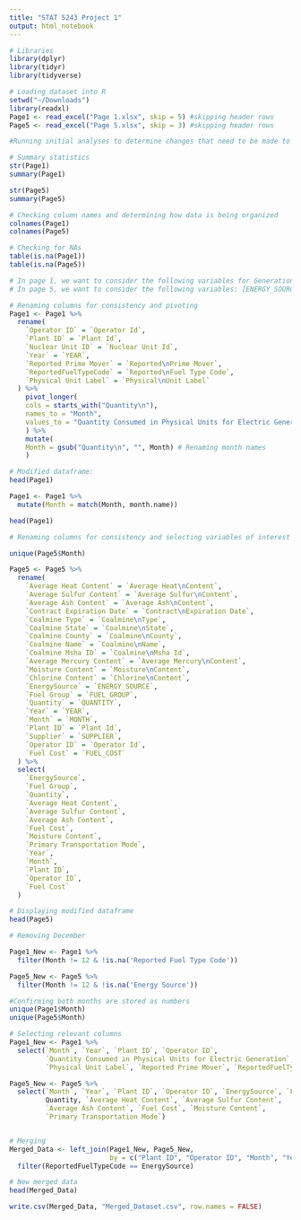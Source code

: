 ```yaml
---
title: "STAT 5243 Project 1"
output: html_notebook
---
```


```r
# Libraries
library(dplyr)
library(tidyr)
library(tidyverse)

# Loading dataset into R
setwd("~/Downloads")
library(readxl)
Page1 <- read_excel("Page 1.xlsx", skip = 5) #skipping header rows
Page5 <- read_excel("Page 5.xlsx", skip = 3) #skipping header rows
```

```r
#Running initial analyses to determine changes that need to be made to data

# Summary statistics
str(Page1)
summary(Page1)

str(Page5)
summary(Page5)

# Checking column names and determining how data is being organized
colnames(Page1)
colnames(Page5)

# Checking for NAs
table(is.na(Page1))
table(is.na(Page5))
```

```r
# In page 1, we want to consider the following variables for Generation and Fuel Data: [Month, Quantity Consumed in Physical Units for Electric Generation, Physical Unit Label, Reported Prime Mover, Reported Fuel Type Code, Operator Name (or ID), Plant State]
# In page 5, we want to consider the following variables: [ENERGY_SOURCE, FUEL_GROUP, QUANTITY, Average Heat Content, Average Sulfur Content, Average Ash Content, FUEL_COST, Moisture Content, Primary Transportation Mode]
```

```r
# Renaming columns for consistency and pivoting 
Page1 <- Page1 %>%
  rename(
    `Operator ID` = `Operator Id`,
    `Plant ID` = `Plant Id`,
    `Nuclear Unit ID` = `Nuclear Unit Id`,
    `Year` = `YEAR`,
    `Reported Prime Mover` = `Reported\nPrime Mover`,
    `ReportedFuelTypeCode` = `Reported\nFuel Type Code`,
    `Physical Unit Label` = `Physical\nUnit Label`
  ) %>%
    pivot_longer(
    cols = starts_with("Quantity\n"),
    names_to = "Month",
    values_to = "Quantity Consumed in Physical Units for Electric Generation"
    ) %>%
    mutate(
    Month = gsub("Quantity\n", "", Month) # Renaming month names
    )

# Modified dataframe:
head(Page1)

Page1 <- Page1 %>%
  mutate(Month = match(Month, month.name))

head(Page1)
```

```r
# Renaming columns for consistency and selecting variables of interest

unique(Page5$Month)

Page5 <- Page5 %>%
  rename(
    `Average Heat Content` = `Average Heat\nContent`,
    `Average Sulfur Content` = `Average Sulfur\nContent`,
    `Average Ash Content` = `Average Ash\nContent`,
    `Contract Expiration Date` = `Contract\nExpiration Date`,
    `Coalmine Type` = `Coalmine\nType`,
    `Coalmine State` = `Coalmine\nState`,
    `Coalmine County` = `Coalmine\nCounty`,
    `Coalmine Name` = `Coalmine\nName`,
    `Coalmine Msha ID` = `Coalmine\nMsha Id`,
    `Average Mercury Content` = `Average Mercury\nContent`,
    `Moisture Content` = `Moisture\nContent`,
    `Chlorine Content` = `Chlorine\nContent`,
    `EnergySource` = `ENERGY_SOURCE`,
    `Fuel Group` = `FUEL_GROUP`,
    `Quantity` = `QUANTITY`,
    `Year` = `YEAR`,
    `Month` = `MONTH`,
    `Plant ID` = `Plant Id`,
    `Supplier` = `SUPPLIER`,
    `Operator ID` = `Operator Id`,
    `Fuel Cost` = `FUEL_COST`
  ) %>%
  select(
    `EnergySource`,
    `Fuel Group`,
    `Quantity`,
    `Average Heat Content`,
    `Average Sulfur Content`,
    `Average Ash Content`,
    `Fuel Cost`,
    `Moisture Content`,
    `Primary Transportation Mode`,
    `Year`,
    `Month`,
    `Plant ID`,
    `Operator ID`,
    `Fuel Cost`
  )

# Displaying modified dataframe
head(Page5)
```
```r
# Removing December

Page1_New <- Page1 %>% 
  filter(Month != 12 & !is.na('Reported Fuel Type Code'))

Page5_New <- Page5 %>% 
  filter(Month != 12 & !is.na('Energy Source')) 
```

```r
#Confirming both months are stored as numbers 
unique(Page1$Month)   
unique(Page5$Month)
```

```r
# Selecting relevant columns
Page1_New <- Page1 %>%
  select(`Month`, `Year`, `Plant ID`, `Operator ID`, 
         `Quantity Consumed in Physical Units for Electric Generation`, 
         `Physical Unit Label`, `Reported Prime Mover`, `ReportedFuelTypeCode`)

Page5_New <- Page5 %>%
  select(`Month`, `Year`, `Plant ID`, `Operator ID`, `EnergySource`, `Fuel Group`, 
         Quantity, `Average Heat Content`, `Average Sulfur Content`, 
         `Average Ash Content`, `Fuel Cost`, `Moisture Content`, 
         `Primary Transportation Mode`)


# Merging
Merged_Data <- left_join(Page1_New, Page5_New, 
                         by = c("Plant ID", "Operator ID", "Month", "Year")) %>%
  filter(ReportedFuelTypeCode == EnergySource)
```

```r
# New merged data
head(Merged_Data)
```

```r
write.csv(Merged_Data, "Merged_Dataset.csv", row.names = FALSE)
```



